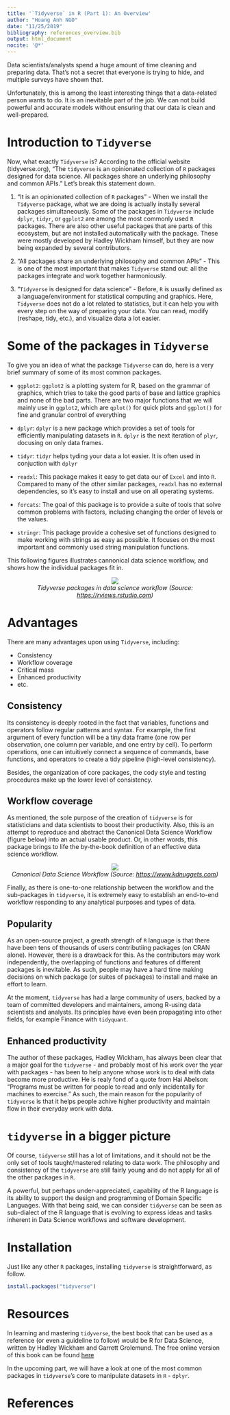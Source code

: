```yaml
---
title: '`Tidyverse` in R (Part 1): An Overview'
author: "Hoang Anh NGO"
date: "11/25/2019"
bibliography: references_overview.bib
output: html_document
nocite: '@*'
---
```


Data scientists/analysts spend a huge amount of time cleaning and preparing data. That's not a secret that everyone is trying to hide, and multiple surveys have shown that.

Unfortunately, this is among the least interesting things that a data-related person wants to do. It is an inevitable part of the job. We can not build powerful and accurate models without ensuring that our data is clean and well-prepared.

# Introduction to `Tidyverse`

Now, what exactly `Tidyverse` is? According to the official website (tidyverse.org), "The `tidyverse` is an opinionated collection of `R` packages designed for data science. All packages share an underlying philosophy and common APIs." Let's break this statement down.

1. "It is an opinionated collection of `R` packages" - When we install the `Tidyverse` package, what we are doing is actually instally several packages simultaneously. Some of the packages in `Tidyverse` include `dplyr`, `tidyr`, or `ggplot2` are among the most commonly used `R` packages. There are also other useful packages that are parts of this ecosystem, but are not installed automatically with the package.  These were mostly developed by Hadley Wickham himself, but they are now being expanded by several contributors.

2. "All packages share an underlying philosophy and common APIs" - This is one of the most important that makes `Tidyverse` stand out: all the packages integrate and work together harmoniously. 

3. "`Tidyverse` is designed for data science" - Before, `R` is usually defined as a language/environment for statistical computing and graphics. Here, `Tidyverse` does not do a lot related to statistics, but it can help you with every step on the way of preparing your data. You can read, modify (reshape, tidy, etc.), and visualize data a lot easier.

# Some of the packages in `Tidyverse`

To give you an idea of what the package `Tidyverse` can do, here is a very brief summary of some of its most common packages.

+ `ggplot2`: `ggplot2` is a plotting system for R, based on the grammar of graphics, which tries to take the good parts of base and lattice graphics and none of the bad parts. There are two major functions that we will mainly use in `ggplot2`, which are `qplot()` for quick plots and `ggplot()` for fine and granular control of everything

+ `dplyr`: `dplyr` is a new package which provides a set of tools for efficiently manipulating datasets in `R`. `dplyr` is the next iteration of `plyr`, docusing on only data frames.

+ `tidyr`: `tidyr` helps tyding your data a lot easier. It is often used in conjuction with `dplyr`

+ `readxl`: This package makes it easy to get data our of `Excel` and into `R`. Compared to many of the other similar packages, `readxl` has no external dependencies, so it's easy to install and use on all operating systems.

+ `forcats`: The goal of this package is to provide a suite of tools that solve common problems with factors, including changing the order of levels or the values. 

+ `stringr`: This package provide a cohesive set of functions designed to make working with strings as easy as possible. It focuses on the most important and commonly used string manipulation functions. 

This following figures illustrates cannonical data science workflow, and shows how the individual packages fit in. 

<center><img src="https://rviews.rstudio.com/post/2017-06-09-What-is-the-tidyverse_files/tidyverse1.png"></center>
<center>_Tidyverse packages in data science workflow (Source: <https://rviews.rstudio.com>)_</center>

# Advantages

There are many advantages upon using `Tidyverse`, including:

+ Consistency
+ Workflow coverage
+ Critical mass
+ Enhanced productivity
+ etc.

## Consistency

Its consistency is deeply rooted in the fact that variables, functions and operators follow regular patterns and syntax. For example, the first argument of every function will be a tiny data frame (one row per observation, one column per variable, and one entry by cell). To perform operations, one can intuitively connect a sequence of commands, base functions, and operators to create a tidy pipeline (high-level consistency).

Besides, the organization of core packages, the cody style and testing procedures make up the lower level of consistency.

## Workflow coverage

As mentioned, the sole purpose of the creation of `tidyverse` is for statisticians and data scientists to boost their productivity. Also, this is an attempt to reproduce and abstract the Canonical Data Science Workflow (figure below) into an actual usable product. Or, in other words, this package brings to life the by-the-book definition of an effective data science workflow.

<center><img src="https://www.kdnuggets.com/wp-content/uploads/tidyverse2.png"></center>
<center>_Canonical Data Science Workflow (Source: <https://www.kdnuggets.com>)_</center>

Finally, as there is one-to-one relationship between the workflow and the sub-packages in `tidyverse`, it is extremely easy to establish an end-to-end workflow responding to any analytical purposes and types of data.

## Popularity

As an open-source project, a greath strength of `R` language is that there have been tens of thousands of users contributiing packages (on CRAN alone). However, there is a drawback for this. As the contributors may work independently, the overlapping of functions and features of different packages is inevitable. As such, people may have a hard time making decisions on which package (or suites of packages) to install and make an effort to learn.

At the moment, `tidyverse` has had a large community of users, backed by a team of committed developers and maintainers, among R-using data scientists and analysts. Its principles have even been propagating into other fields, for example Finance with `tidyquant`.

## Enhanced productivity

The author of these packages, Hadley Wickham, has always been clear that a major goal for the `tidyverse` - and probably most of his work over the year with packages - has been to help anyone whose work is to deal with data become more productive. He is realy fond of a quote from Hai Abelson: "Programs must be written for people to read and only incidentally for machines to exercise." As such, the main reason for the popularity of `tidyverse` is that it helps people achive higher productivity and maintain flow in their everyday work with data.

# `tidyverse` in a bigger picture

Of course, `tidyverse` still has a lot of limitations, and it should not be the only set of tools taught/mastered relating to data work. The philosophy and consistency of the `tidyverse` are still fairly young and do not apply for all of the other packages in `R`.

A powerful, but perhaps under-appreciated, capability of the R language is its ability to support the design and programming of Domain Specific Languages. With that being said, we can consider `tidyverse` can be seen as sub-dialect of the R language that is evolving to express ideas and tasks inherent in Data Science workflows and software development. 
 
# Installation

Just like any other `R` packages, installing `tidyverse` is straightforward, as follow.

```r
install.packages("tidyverse")
```

# Resources

In learning and mastering `tidyverse`, the best book that can be used as a reference (or even a guideline to follow) would be R for Data Science, written by Hadley Wickham and Garrett Grolemund. The free online version of this book can be found [here](https://r4ds.had.co.nz/)

In the upcoming part, we will have a look at one of the most common packages in `tidyverse`'s core to manipulate datasets in `R` - `dplyr`.

# References
